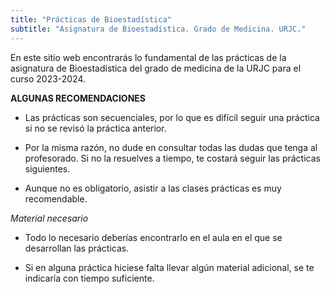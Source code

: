 ```yaml
---
title: "Prácticas de Bioestadística"
subtitle: "Asignatura de Bioestadística. Grado de Medicina. URJC."
---
```


En este sitio web encontrarás lo fundamental de las prácticas de la asignatura de Bioestadística del grado de medicina de la URJC para el curso 2023-2024.

**ALGUNAS RECOMENDACIONES**

- Las prácticas son secuenciales, por lo que es difícil seguir una práctica si no se revisó la práctica anterior.

- Por la misma razón, no dude en consultar todas las dudas que tenga al profesorado. Si no la resuelves a tiempo, te costará seguir las prácticas siguientes.

-   Aunque no es obligatorio, asistir a las clases prácticas es muy recomendable.

*Material necesario*

  * Todo lo necesario deberías encontrarlo en el aula en el que se desarrollan las prácticas.

  * Si en alguna práctica hiciese falta llevar algún material adicional, se te indicaría con tiempo suficiente.
  




